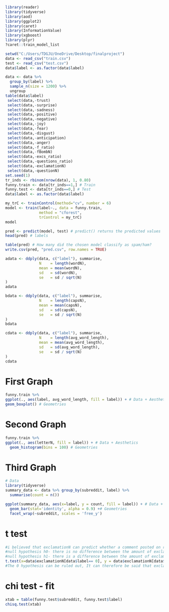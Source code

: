 ```{r}
library(reader)
library(tidyverse)
library(aod)
library(ggplot2)
library(caret)
library(InformationValue)
library(xgboost)
library(plyr)
?caret::train_model_list
```

```{r}
setwd("C:/Users/TDGJU/OneDrive/Desktop/finalproject")
data <- read_csv("train.csv")
test <- read_csv("test.csv")
data$label <- as.factor(data$label)
```

```{r}
data <- data %>% 
  group_by(label) %>%
  sample_n(size = 1200) %>%
  ungroup
table(data$label)
 select(data,-trust)
 select(data,-surprise)
 select(data,-sadness)
 select(data,-positive)
 select(data,-negative)
 select(data,-joy)
 select(data,-fear)
 select(data,-disgust)
 select(data,-anticipation)
 select(data,-anger)
 select(data,-f_ratio)
 select(data,-fBombN)
 select(data,-excs_ratio)
 select(data,-questions_ratio)
 select(data,-exclamationN)
 select(data,-questionN)
set.seed(1)
tr_inds <- rbinom(nrow(data), 1, 0.80)
funny.train <- data[tr_inds==1,] # Train
funny.test <- data[tr_inds==0,] # Test
data$label <- as.factor(data$label)

my_trC <- trainControl(method="cv", number = 6)
model <- train(label~., data = funny.train,
               method = "cforest",
               trControl = my_trC)
model
```

```{r}
pred <- predict(model, test) # predict() returns the predicted values
head(pred) # labels

table(pred) # How many did the chosen model classify as spam/ham?
write.csv(pred, "pred.csv", row.names = TRUE)
```

```{r}
adata <- ddply(data, c("label"), summarise,
               N    = length(wordN),
               mean = mean(wordN),
               sd   = sd(wordN),
               se   = sd / sqrt(N)
)
adata
```

```{r}
bdata <- ddply(data, c("label"), summarise,
               N    = length(capsN),
               mean = mean(capsN),
               sd   = sd(capsN),
               se   = sd / sqrt(N)
)
bdata
```

```{r}
cdata <- ddply(data, c("label"), summarise,
               N    = length(avg_word_length),
               mean = mean(avg_word_length),
               sd   = sd(avg_word_length),
               se   = sd / sqrt(N)
)
cdata
```
# First Graph
```{r}
funny.train %>%
ggplot(., aes(label, avg_word_length, fill = label)) + # Data + Aesthetics
geom_boxplot() # Geometries
```
# Second Graph
```{r}
funny.train %>%
ggplot(., aes(letterN, fill = label)) + # Data + Aesthetics
  geom_histogram(bins = 100) # Geometries
```
# Third Graph
```{r}
# Data
library(tidyverse)
summary_data <- data %>% group_by(subreddit, label) %>% 
  summarise(count = n())

ggplot(summary_data, aes(x=label, y = count, fill = label)) + # Data + Aesthetics
  geom_bar(stat='identity', alpha = 0.9) +# Geometries 
  facet_wrap(~subreddit, scales = 'free_y')

```

# t test 
```{r}
#i believed that exclamationN can predict whether a comment posted on reddit is sarcastic or not
#null hypothesis h0- there is no difference between the amount of exclamationN in sarcastic comments and non sarcastic comments 
#null hypothesis h1- there is a difference between the amount of exclamationN in sarcastic comments and non sarcastic comments
t.test(x=data$exclamationN[data$label== 0], y = data$exclamationN[data$label== 1], mu = 0 , var.equal = T, conf.level = .99)
#The 0 hypothesis can be ruled out, It can therefore be said that exclamation marks help to differentiate between sarcastic and non sarcastic.
```

# chi test - fit
```{r}
xtab = table(funny.test$subreddit, funny.test$label)
chisq.test(xtab)
```

